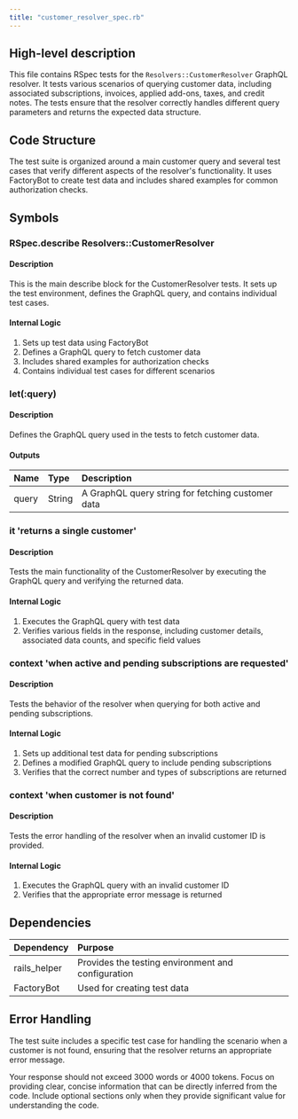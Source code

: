 ```yaml
---
title: "customer_resolver_spec.rb"
---
```


## High-level description
This file contains RSpec tests for the `Resolvers::CustomerResolver` GraphQL resolver. It tests various scenarios of querying customer data, including associated subscriptions, invoices, applied add-ons, taxes, and credit notes. The tests ensure that the resolver correctly handles different query parameters and returns the expected data structure.

## Code Structure
The test suite is organized around a main customer query and several test cases that verify different aspects of the resolver's functionality. It uses FactoryBot to create test data and includes shared examples for common authorization checks.

## Symbols

### RSpec.describe Resolvers::CustomerResolver
#### Description
This is the main describe block for the CustomerResolver tests. It sets up the test environment, defines the GraphQL query, and contains individual test cases.

#### Internal Logic
1. Sets up test data using FactoryBot
2. Defines a GraphQL query to fetch customer data
3. Includes shared examples for authorization checks
4. Contains individual test cases for different scenarios

### let(:query)
#### Description
Defines the GraphQL query used in the tests to fetch customer data.

#### Outputs
| Name | Type | Description |
|:-----|:-----|:------------|
| query | String | A GraphQL query string for fetching customer data |

### it 'returns a single customer'
#### Description
Tests the main functionality of the CustomerResolver by executing the GraphQL query and verifying the returned data.

#### Internal Logic
1. Executes the GraphQL query with test data
2. Verifies various fields in the response, including customer details, associated data counts, and specific field values

### context 'when active and pending subscriptions are requested'
#### Description
Tests the behavior of the resolver when querying for both active and pending subscriptions.

#### Internal Logic
1. Sets up additional test data for pending subscriptions
2. Defines a modified GraphQL query to include pending subscriptions
3. Verifies that the correct number and types of subscriptions are returned

### context 'when customer is not found'
#### Description
Tests the error handling of the resolver when an invalid customer ID is provided.

#### Internal Logic
1. Executes the GraphQL query with an invalid customer ID
2. Verifies that the appropriate error message is returned

## Dependencies
| Dependency | Purpose |
|:-----------|:--------|
| rails_helper | Provides the testing environment and configuration |
| FactoryBot | Used for creating test data |

## Error Handling
The test suite includes a specific test case for handling the scenario when a customer is not found, ensuring that the resolver returns an appropriate error message.

Your response should not exceed 3000 words or 4000 tokens. Focus on providing clear, concise information that can be directly inferred from the code. Include optional sections only when they provide significant value for understanding the code.
